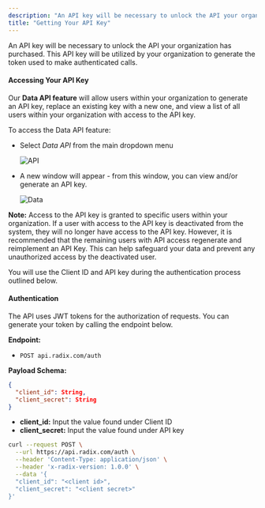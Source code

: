 ```yaml
---
description: "An API key will be necessary to unlock the API your organization has purchased This API key will be utilized by your organization to generate the token used ..."
title: "Getting Your API Key"
---
```


An API key will be necessary to unlock the API your organization has purchased. This API key will be utilized by your organization to generate the token used to make authenticated calls. 

#### Accessing Your API Key

Our **Data API feature** will allow users within your organization to generate an API key, replace an existing key with a new one, and view a list of all users within your organization with access to the API key. 

To access the Data API feature:

- Select _Data API_ from the main dropdown menu

  ![API](/images/radix/2c52e795568059293c9920a4861bc18e48e66e24.png)
- A new window will appear - from this window, you can view and/or generate an API key. 

  ![Data](/images/radix/5631c886584f0eb94f7c0308020737942576bce9.png)

**Note:** Access to the API key is granted to specific users within your organization. If a user with access to the API key is deactivated from the system, they will no longer have access to the API key. However, it is recommended that the remaining users with API access regenerate and reimplement an API Key. This can help safeguard your data and prevent any unauthorized access by the deactivated user.

You will use the Client ID and API key during the authentication process outlined below. 

#### Authentication

The API uses JWT tokens for the authorization of requests. You can generate your token by calling the endpoint below. 

**Endpoint:**

- `POST api.radix.com/auth`

**Payload Schema:**

```json
{
  "client_id": String,
  "client_secret": String
}
```

- **client_id:** Input the value found under Client ID
- **client_secret:** Input the value found under API key

```bash
curl --request POST \
  --url https://api.radix.com/auth \
  --header 'Content-Type: application/json' \
  --header 'x-radix-version: 1.0.0' \
  --data '{
  "client_id": "<client id>",
  "client_secret": "<client secret>"
}'
```
